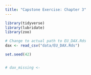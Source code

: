 ```yaml
---
title: "Capstone Exercise: Chapter 3"
---
```


```r
library(tidyverse)
library(lubridate)
library(zoo)

# Change to actual path to EU_DAX.Rds
dax <- read_csv("data/EU_DAX.Rds")

set.seed(42)


# dax_missing <- 
```

